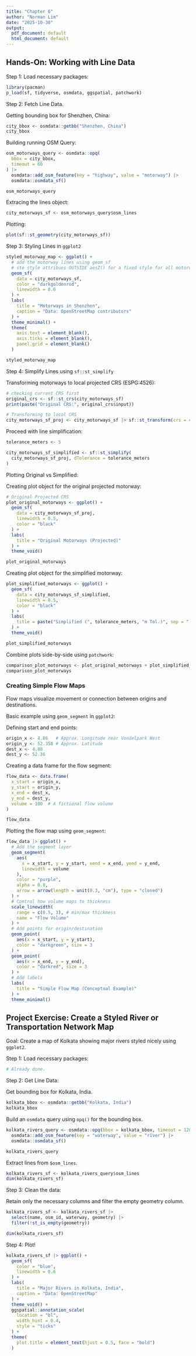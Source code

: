 ```yaml
---
title: "Chapter 6"
author: "Norman Lim"
date: "2025-10-30"
output:
  pdf_document: default
  html_document: default
---
```


## Hands-On: Working with Line Data

Step 1: Load necessary packages:
```r
library(pacman)
p_load(sf, tidyverse, osmdata, ggspatial, patchwork)
```

Step 2: Fetch Line Data. 

Getting bounding box for Shenzhen, China:
```r
city_bbox <- osmdata::getbb("Shenzhen, China")
city_bbox
```

Building running OSM Query:
```r
osm_motorways_query <- osmdata::opq(
  bbox = city_bbox,
  timeout = 60
) |> 
  osmdata::add_osm_feature(key = "highway", value = "motorway") |> 
  osmdata::osmdata_sf()

osm_motorways_query
```

Extracing the lines object:
```r
city_motorways_sf <- osm_motorways_query$osm_lines
```

Plotting:
```r
plot(sf::st_geometry(city_motorways_sf))
```


Step 3: Styling Lines in `ggplot2`
```r
styled_motorway_map <- ggplot() +
  # add the motorway lines using geom_sf
  # ste style attribues OUTSIDE aesZ() for a fixed style for all motorways
  geom_sf(
    data = city_motorways_sf,
    color = "darkgoldenrod",
    linewidth = 0.6
  ) +
  labs(
    title = "Motorways in Shenzhen",
    caption = "Data: OpenStreetMap contributors"
  ) +
  theme_minimal() +
  theme(
    axis.text = element_blank(),
    axis.ticks = element_blank(),
    panel.grid = element_blank()
  )

styled_motorway_map
```

Step 4: Simplify Lines using `sf::st_simplify`

Transforming motorways to local projected CRS (ESPG:4526):
```r
# checking current CRS first
original_crs <- sf::st_crs(city_motorways_sf)
print(paste("Original CRS:", original_crs$input))

# Transforming to local CRS
city_motorways_sf_proj <- city_motorways_sf |> sf::st_transform(crs = 4526)
```

Proceed with line simplification:
```r
tolerance_meters <- 5

city_motorways_sf_simplified <- sf::st_simplify(
  city_motorways_sf_proj, dTolerance = tolerance_meters
)
```

Plotting Original vs Simplified:

Creating plot object for the original projected motorway:
```r
# Original Projected CRS
plot_original_motorways <- ggplot() +
  geom_sf(
    data = city_motorways_sf_proj,
    linewidth = 0.5,
    color = "black"
  ) + 
  labs(
    title = "Original Motorways (Projected)"
  ) +
  theme_void()

plot_original_motorways
```

Creating plot object for the simplified motorway:
```r
plot_simplified_motorways <- ggplot() +
  geom_sf(
    data = city_motorways_sf_simplified,
    linewidth = 0.5,
    color = "black"
  ) +
  labs(
    title = paste("Simplified (", tolerance_meters, "m Tol.)", sep = " ")
  ) +
  theme_void()

plot_simplified_motorways
```

Combine plots side-by-side using `patchwork`:
```r
comparison_plot_motorways <- plot_original_motorways + plot_simplified_motorways
comparison_plot_motorways
```


### Creating Simple Flow Maps 

Flow maps visualize movement or connection between origins and destinations.

Basic example using `geom_segment` in `ggplot2`:

Defining start and end points:
```r
origin_x <- 4.86   # Approx. Longitude near Vondelpark West
origin_y <- 52.358 # Approx. Latitude
dest_x <- 4.88
dest_y <- 52.36
```

Creating a data frame for the flow segment:
```r
flow_data <- data.frame(
  x_start = origin_x,
  y_start = origin_y,
  x_end = dest_x,
  y_end = dest_y,
  volume = 100  # A fictional flow volume
)

flow_data
```

Plotting the flow map using `geom_segment`:
```r
flow_data |> ggplot() +
  # Add the segment layer
  geom_segment(
    aes(
      x = x_start, y = y_start, xend = x_end, yend = y_end,
      linewidth = volume
    ),
    color = "purple",
    alpha = 0.8,
    arrow = arrow(length = unit(0.3, "cm"), type = "closed")
  ) +
  # Control how volume maps to thickness
  scale_linewidth(
    range = c(0.5, 3), # min/max thickness 
    name = "Flow Volume"
  ) +
  # Add points for origin/destination
  geom_point(
    aes(x = x_start, y = y_start),
    color = "darkgreen", size = 3
  ) +
  geom_point(
    aes(x = x_end, y = y_end),
    color = "darkred", size = 3
  ) +
  # Add labels
  labs(
    title = "Simple Flow Map (Conceptual Example)"
  ) +
  theme_minimal()
```

## Project Exercise: Create a Styled River or Transportation Network Map

Goal: Create a map of Kolkata showing major rivers styled nicely using
`ggplot2`. 

Step 1: Load necessary packages:
```r
# Already done.
```

Step 2: Get Line Data:

Get bounding box for Kolkata, India.
```r
kolkata_bbox <- osmdata::getbb("Kolkata, India")
kolkata_bbox
```

Build an `osmdata` query using `opq()` for the bounding box.
```r
kolkata_rivers_query <- osmdata::opq(bbox = kolkata_bbox, timeout = 120) |> 
  osmdata::add_osm_feature(key = "waterway", value = "river") |> 
  osmdata::osmdata_sf()

kolkata_rivers_query
```

Extract lines from `$osm_lines`. 
```r
kolkata_rivers_sf <- kolkata_rivers_query$osm_lines
dim(kolkata_rivers_sf)
```

Step 3: Clean the data:

Retain only the necessary columns and filter the empty geometry column.
```r
kolkata_rivers_sf <- kolkata_rivers_sf |> 
  select(name, osm_id, waterway, geometry) |> 
  filter(!st_is_empty(geometry))

dim(kolkata_rivers_sf)
```

Step 4: Plot!
```r
kolkata_rivers_sf |> ggplot() +
  geom_sf(
    color = "blue",
    linewidth = 0.6
  ) +
  labs(
    title = "Major Rivers in Kolkata, India", 
    caption = "Data: OpenStreetMap"
  ) +
  theme_void() +
  ggspatial::annotation_scale(
    location = "bl",
    width_hint = 0.4,
    style = "ticks"
  ) +
  theme(
    plot.title = element_text(hjust = 0.5, face = "bold")
  )
```













